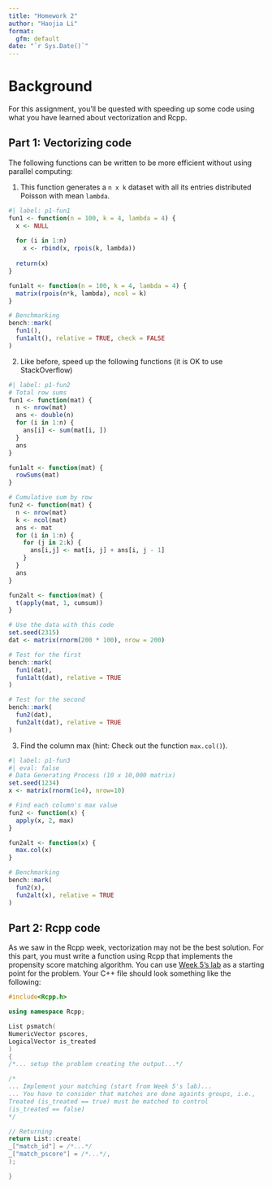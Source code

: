 ```yaml
---
title: "Homework 2"
author: "Haojia Li"
format: 
  gfm: default
date: "`r Sys.Date()`"
---
```


# Background

For this assignment, you'll be quested with speeding up some code using what
you have learned about vectorization and Rcpp.

## Part 1: Vectorizing code

The following functions can be written to be more efficient without using
parallel computing:

1. This function generates a `n x k` dataset with all its entries distributed
Poisson with mean `lambda`.

```r
#| label: p1-fun1
fun1 <- function(n = 100, k = 4, lambda = 4) {
  x <- NULL
  
  for (i in 1:n)
    x <- rbind(x, rpois(k, lambda))
  
  return(x)
}

fun1alt <- function(n = 100, k = 4, lambda = 4) {
  matrix(rpois(n*k, lambda), ncol = k)
}

# Benchmarking
bench::mark(
  fun1(),
  fun1alt(), relative = TRUE, check = FALSE
)
```

2. Like before, speed up the following functions (it is OK to use StackOverflow)

```r
#| label: p1-fun2
# Total row sums
fun1 <- function(mat) {
  n <- nrow(mat)
  ans <- double(n) 
  for (i in 1:n) {
    ans[i] <- sum(mat[i, ])
  }
  ans
}

fun1alt <- function(mat) {
  rowSums(mat)
}

# Cumulative sum by row
fun2 <- function(mat) {
  n <- nrow(mat)
  k <- ncol(mat)
  ans <- mat
  for (i in 1:n) {
    for (j in 2:k) {
      ans[i,j] <- mat[i, j] + ans[i, j - 1]
    }
  }
  ans
}

fun2alt <- function(mat) {
  t(apply(mat, 1, cumsum))
}

# Use the data with this code
set.seed(2315)
dat <- matrix(rnorm(200 * 100), nrow = 200)

# Test for the first
bench::mark(
  fun1(dat),
  fun1alt(dat), relative = TRUE
)

# Test for the second
bench::mark(
  fun2(dat),
  fun2alt(dat), relative = TRUE
)
```

3.  Find the column max (hint: Check out the function `max.col()`).

```r
#| label: p1-fun3
#| eval: false
# Data Generating Process (10 x 10,000 matrix)
set.seed(1234)
x <- matrix(rnorm(1e4), nrow=10)

# Find each column's max value
fun2 <- function(x) {
  apply(x, 2, max)
}

fun2alt <- function(x) {
  max.col(x)
}

# Benchmarking
bench::mark(
  fun2(x),
  fun2alt(x), relative = TRUE
)
```

## Part 2: Rcpp code

As we saw in the Rcpp week, vectorization may not be the best solution. For this
part, you must write a function using Rcpp that implements the propensity score
matching algorithm. You can use [Week 5's lab](https://github.com/UofUEpiBio/PHS7045-advanced-programming/issues/8#issuecomment-1424974938) as a starting point for the problem. Your C++ file
should look something like the following:

```cpp
#include<Rcpp.h>

using namespace Rcpp;

List psmatch(
NumericVector pscores,
LogicalVector is_treated
)
{
/*... setup the problem creating the output...*/

/*
... Implement your matching (start from Week 5's lab)... 
... You have to consider that matches are done againts groups, i.e.,
Treated (is_treated == true) must be matched to control 
(is_treated == false)  
*/

// Returning
return List::create(
_["match_id"] = /*...*/
_["match_pscore"] = /*...*/,
);

}
```
